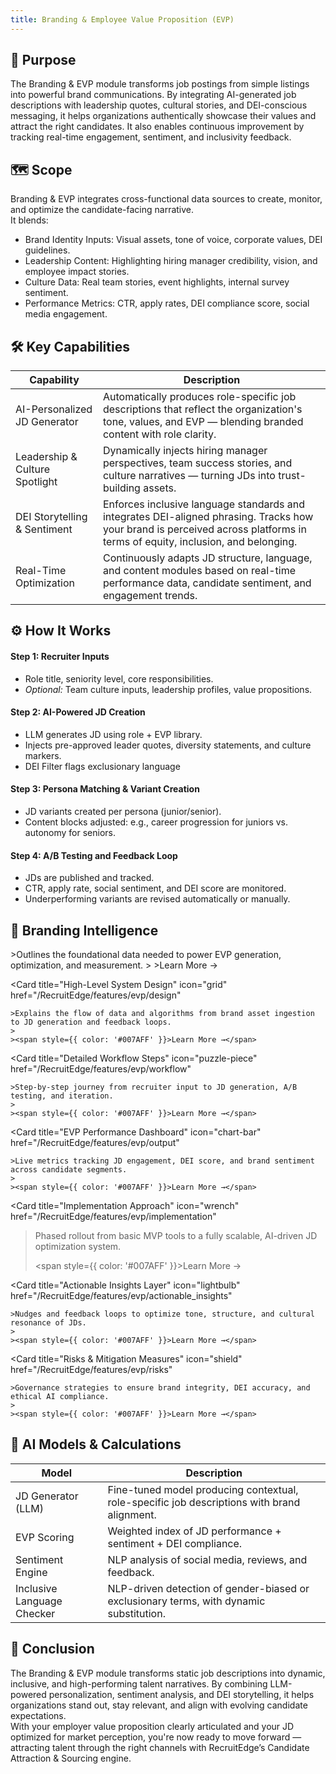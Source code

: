 ```yaml
---
title: Branding & Employee Value Proposition (EVP)
---
```


## 🎯 Purpose
The Branding & EVP module transforms job postings from simple listings into powerful brand communications.
By integrating AI-generated job descriptions with leadership quotes, cultural stories, and DEI-conscious messaging, it helps organizations authentically showcase their values and attract the right candidates.
It also enables continuous improvement by tracking real-time engagement, sentiment, and inclusivity feedback.

## 🗺️ Scope
Branding & EVP integrates cross-functional data sources to create, monitor, and optimize the candidate-facing narrative.  
It blends:
- Brand Identity Inputs: Visual assets, tone of voice, corporate values, DEI guidelines.
- Leadership Content: Highlighting hiring manager credibility, vision, and employee impact stories.
- Culture Data: Real team stories, event highlights, internal survey sentiment.
- Performance Metrics: CTR, apply rates, DEI compliance score, social media engagement.

## 🛠️ Key Capabilities
>
| Capability                         | Description                                                                                                                                                                  |
| ---------------------------------- | ---------------------------------------------------------------------------------------------------------------------------------------------------------------------------- |
| AI-Personalized JD Generator       | Automatically produces role-specific job descriptions that reflect the organization's tone, values, and EVP — blending branded content with role clarity.                    |
| Leadership & Culture Spotlight     | Dynamically injects hiring manager perspectives, team success stories, and culture narratives — turning JDs into trust-building assets.                                      |
| DEI Storytelling & Sentiment       | Enforces inclusive language standards and integrates DEI-aligned phrasing. Tracks how your brand is perceived across platforms in terms of equity, inclusion, and belonging. |
| Real-Time Optimization             | Continuously adapts JD structure, language, and content modules based on real-time performance data, candidate sentiment, and engagement trends.                             |

## ⚙️ How It Works
#### **Step 1: Recruiter Inputs**
- Role title, seniority level, core responsibilities.
- _Optional:_ Team culture inputs, leadership profiles, value propositions.

#### **Step 2: AI-Powered JD Creation**
- LLM generates JD using role + EVP library.
- Injects pre-approved leader quotes, diversity statements, and culture markers.
- DEI Filter flags exclusionary language

#### **Step 3: Persona Matching & Variant Creation**
- JD variants created per persona (junior/senior).
- Content blocks adjusted: e.g., career progression for juniors vs. autonomy for seniors.

#### **Step 4: A/B Testing and Feedback Loop**
- JDs are published and tracked.
- CTR, apply rate, social sentiment, and DEI score are monitored.
- Underperforming variants are revised automatically or manually.

## 🧠 Branding Intelligence  
>
<CardGroup cols={2}>
  <Card
    title="Key Data Inputs"
    icon="folder-open"
    href="/RecruitEdge/features/evp/data"
  >
    >Outlines the foundational data needed to power EVP generation, optimization, and measurement.
    >
    ><span style={{ color: '#007AFF' }}>Learn More →</span>
  </Card>

  <Card
    title="High-Level System Design"
    icon="grid"
    href="/RecruitEdge/features/evp/design"
  >
    >Explains the flow of data and algorithms from brand asset ingestion to JD generation and feedback loops.
    >
    ><span style={{ color: '#007AFF' }}>Learn More →</span>
  </Card>

  <Card
    title="Detailed Workflow Steps"
    icon="puzzle-piece"
    href="/RecruitEdge/features/evp/workflow"
  >
    >Step-by-step journey from recruiter input to JD generation, A/B testing, and iteration.
    >
    ><span style={{ color: '#007AFF' }}>Learn More →</span>
  </Card>

  <Card
    title="EVP Performance Dashboard"
    icon="chart-bar"
    href="/RecruitEdge/features/evp/output"
  >
    >Live metrics tracking JD engagement, DEI score, and brand sentiment across candidate segments.
    >
    ><span style={{ color: '#007AFF' }}>Learn More →</span>
  </Card>

  <Card
    title="Implementation Approach"
    icon="wrench"
    href="/RecruitEdge/features/evp/implementation"
  >
  >Phased rollout from basic MVP tools to a fully scalable, AI-driven JD optimization system.
  >
  ><span style={{ color: '#007AFF' }}>Learn More →</span>
</Card>

  <Card
    title="Actionable Insights Layer"
    icon="lightbulb"
    href="/RecruitEdge/features/evp/actionable_insights"
  >
    >Nudges and feedback loops to optimize tone, structure, and cultural resonance of JDs.
    >
    ><span style={{ color: '#007AFF' }}>Learn More →</span>
  </Card>

  <Card
    title="Risks & Mitigation Measures"
    icon="shield"
    href="/RecruitEdge/features/evp/risks"
  >
    >Governance strategies to ensure brand integrity, DEI accuracy, and ethical AI compliance.
    >
    ><span style={{ color: '#007AFF' }}>Learn More →</span>
  </Card>
</CardGroup>

## 📐 AI Models & Calculations  
>
| Model                      | Description                                                                                 |
| -------------------------- | ------------------------------------------------------------------------------------------- |
| JD Generator (LLM)         | Fine-tuned model producing contextual, role-specific job descriptions with brand alignment. |
| EVP Scoring                | Weighted index of JD performance + sentiment + DEI compliance.                              |
| Sentiment Engine           | NLP analysis of social media, reviews, and feedback.                                        |
| Inclusive Language Checker | NLP-driven detection of gender-biased or exclusionary terms, with dynamic substitution.     |

## 📌 Conclusion
The Branding & EVP module transforms static job descriptions into dynamic, inclusive, and high-performing talent narratives. By combining LLM-powered personalization, sentiment analysis, and DEI storytelling, it helps organizations stand out, stay relevant, and align with evolving candidate expectations.  
With your employer value proposition clearly articulated and your JD optimized for market perception, you're now ready to move forward — attracting talent through the right channels with RecruitEdge’s Candidate Attraction & Sourcing engine.